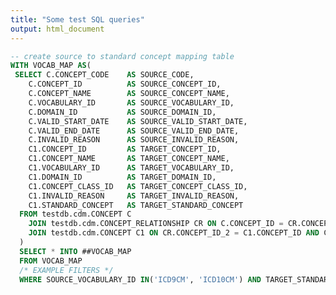 ```yaml
---
title: "Some test SQL queries"
output: html_document
---
```



```sql
-- create source to standard concept mapping table
WITH VOCAB_MAP AS(
 SELECT C.CONCEPT_CODE    AS SOURCE_CODE, 
    C.CONCEPT_ID          AS SOURCE_CONCEPT_ID,
    C.CONCEPT_NAME        AS SOURCE_CONCEPT_NAME,
    C.VOCABULARY_ID       AS SOURCE_VOCABULARY_ID,
    C.DOMAIN_ID           AS SOURCE_DOMAIN_ID,
    C.VALID_START_DATE    AS SOURCE_VALID_START_DATE,
    C.VALID_END_DATE      AS SOURCE_VALID_END_DATE,
    C.INVALID_REASON      AS SOURCE_INVALID_REASON,
    C1.CONCEPT_ID         AS TARGET_CONCEPT_ID,
    C1.CONCEPT_NAME       AS TARGET_CONCEPT_NAME,
    C1.VOCABULARY_ID      AS TARGET_VOCABULARY_ID,
    C1.DOMAIN_ID          AS TARGET_DOMAIN_ID,
    C1.CONCEPT_CLASS_ID   AS TARGET_CONCEPT_CLASS_ID,
    C1.INVALID_REASON     AS TARGET_INVALID_REASON,
    C1.STANDARD_CONCEPT   AS TARGET_STANDARD_CONCEPT
  FROM testdb.cdm.CONCEPT C
    JOIN testdb.cdm.CONCEPT_RELATIONSHIP CR ON C.CONCEPT_ID = CR.CONCEPT_ID_1 AND CR.INVALID_REASON IS NULL AND CR.RELATIONSHIP_ID = 'Maps to'
    JOIN testdb.cdm.CONCEPT C1 ON CR.CONCEPT_ID_2 = C1.CONCEPT_ID AND C1.INVALID_REASON IS NULL
  )
  SELECT * INTO ##VOCAB_MAP 
  FROM VOCAB_MAP
  /* EXAMPLE FILTERS */
  WHERE SOURCE_VOCABULARY_ID IN('ICD9CM', 'ICD10CM') AND TARGET_STANDARD_CONCEPT IN('S')

```

